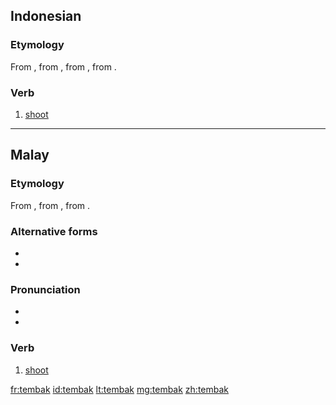 ==Indonesian==

===Etymology===
From {{etyl|ms|id}} {{term|tembak|lang=ms}}, from {{term|timbak|lang=ms}}, from {{etyl|poz-mly-pro|id}} {{recons|timbak|lang=poz-mly-pro}}, from {{etyl|pqw-pro|id}} {{recons|ti(m)bak|lang=pqw-pro}}.

===Verb===
{{head|id|verb}}

# [[shoot]] {{gloss|to fire a shot}}

----

==Malay==

===Etymology===
From {{term|timbak|lang=ms}}, from {{etyl|poz-mly-pro|ms}} {{recons|timbak|lang=poz-mly-pro}}, from {{etyl|pqw-pro|ms}} {{recons|ti(m)bak|lang=pqw-pro}}.

===Alternative forms===
* {{l|ms|timbak}}
* {{l|ms|تيمبق|sc=Arab}}

===Pronunciation===
* {{IPA|/tembaʔ/|lang=ms}}
* {{rhymes|embaʔ|baʔ|aʔ|lang=ms}}

===Verb===
{{head|ms|verb|Jawi spelling|{{l|ms|تيمبق|sc=Arab}}}}

# [[shoot]] {{gloss|to fire a shot}}

[[fr:tembak]]
[[id:tembak]]
[[lt:tembak]]
[[mg:tembak]]
[[zh:tembak]]